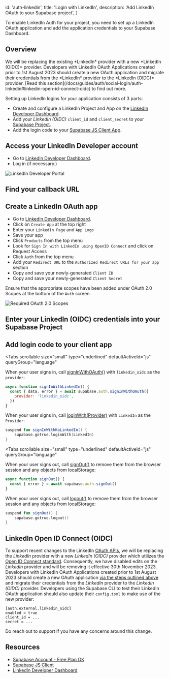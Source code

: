
  id: 'auth-linkedin',
  title: 'Login with LinkedIn',
  description: 'Add LinkedIn OAuth to your Supabase project',
}

To enable LinkedIn Auth for your project, you need to set up a LinkedIn OAuth application and add the application credentials to your Supabase Dashboard.

## Overview

<Admonition type="caution" label="update">
  We will be replacing the existing *LinkedIn* provider with a new *LinkedIn (OIDC)* provider.
  Developers with LinkedIn OAuth Applications created prior to 1st August 2023 should create a new
  OAuth application and migrate their credentials from the *LinkedIn* provider to the *LinkedIn
  (OIDC)* provider. [Read this
  section](/docs/guides/auth/social-login/auth-linkedin#linkedin-open-id-connect-oidc) to find out
  more.
</Admonition>

Setting up LinkedIn logins for your application consists of 3 parts:

- Create and configure a LinkedIn Project and App on the [LinkedIn Developer Dashboard](https://www.linkedin.com/developers/apps).
- Add your _LinkedIn (OIDC)_ `client_id` and `client_secret` to your [Supabase Project](https://supabase.com/dashboard).
- Add the login code to your [Supabase JS Client App](https://github.com/supabase/supabase-js).

## Access your LinkedIn Developer account

- Go to [LinkedIn Developer Dashboard](https://www.linkedin.com/developers/apps).
- Log in (if necessary.)

![LinkedIn Developer Portal](/docs/img/guides/auth-linkedin/linkedin_developers_page.png)

## Find your callback URL

<SocialProviderSetup provider="LinkedIn" />

## Create a LinkedIn OAuth app

- Go to [LinkedIn Developer Dashboard](https://www.linkedin.com/developers/apps).
- Click on `Create App` at the top right
- Enter your `LinkedIn Page` and `App Logo`
- Save your app
- Click `Products` from the top menu
- Look for `Sign In with LinkedIn using OpenID Connect` and click on Request Access
- Click `Auth` from the top menu
- Add your `Redirect URL` to the `Authorized Redirect URLs for your app` section
- Copy and save your newly-generated `Client ID`
- Copy and save your newly-generated `Client Secret`

Ensure that the appropriate scopes have been added under OAuth 2.0 Scopes at the bottom of the `Auth` screen.

![Required OAuth 2.0 Scopes](/docs/img/guides/auth-linkedin/oauth-scopes.png)

## Enter your LinkedIn (OIDC) credentials into your Supabase Project

<SocialProviderSettingsSupabase provider="LinkedIn (OIDC)" />

## Add login code to your client app

<Tabs
  scrollable
  size="small"
  type="underlined"
  defaultActiveId="js"
  queryGroup="language"
>
<TabPanel id="js" label="JavaScript">

When your user signs in, call [signInWithOAuth()](/docs/reference/javascript/auth-signinwithoauth) with `linkedin_oidc` as the `provider`:

```js
async function signInWithLinkedIn() {
  const { data, error } = await supabase.auth.signInWithOAuth({
    provider: 'linkedin_oidc',
  })
}
```

</TabPanel>
<TabPanel id="kotlin" label="Kotlin">

When your user signs in, call [loginWith(Provider)](/docs/reference/kotlin/auth-signinwithoauth) with `LinkedIn` as the `Provider`:

```kotlin
suspend fun signInWithKaLinkedIn() {
	supabase.gotrue.loginWith(LinkedIn)
}
```

</TabPanel>
</Tabs>

<Tabs
  scrollable
  size="small"
  type="underlined"
  defaultActiveId="js"
  queryGroup="language"
>
<TabPanel id="js" label="JavaScript">

When your user signs out, call [signOut()](/docs/reference/javascript/auth-signout) to remove them from the browser session and any objects from localStorage:

```js
async function signOut() {
  const { error } = await supabase.auth.signOut()
}
```

</TabPanel>
<TabPanel id="kotlin" label="Kotlin">

When your user signs out, call [logout()](/docs/reference/kotlin/auth-signout) to remove them from the browser session and any objects from localStorage:

```kotlin
suspend fun signOut() {
	supabase.gotrue.logout()
}
```

</TabPanel>
</Tabs>

## LinkedIn Open ID Connect (OIDC)

To support recent changes to the LinkedIn [OAuth APIs](https://learn.microsoft.com/en-us/linkedin/shared/authentication/authorization-code-flow?context=linkedin%2Fcontext&tabs=HTTPS1), we will be replacing the _LinkedIn_ provider with a new _LinkedIn (OIDC)_ provider which utilizes the [Open ID Connect standard](https://learn.microsoft.com/en-us/linkedin/consumer/integrations/self-serve/sign-in-with-linkedin-v2#validating-id-tokens). Consequently, we have disabled edits on the _LinkedIn_ provider and will be removing it effective 30th November 2023. Developers with LinkedIn OAuth Applications created prior to 1st August 2023 should create a new OAuth application [via the steps outlined above](/docs/guides/auth/social-login/auth-linkedin#create-a-linkedin-oauth-app) and migrate their credentials from the _LinkedIn_ provider to the _LinkedIn (OIDC)_ provider. Developers using the Supabase CLI to test their LinkedIn OAuth application should also update their `config.toml` to make use of the new provider:

```
[auth.external.linkedin_oidc]
enabled = true
client_id = ...
secret = ...
```

Do reach out to support if you have any concerns around this change.

## Resources

- [Supabase Account - Free Plan OK](https://supabase.com)
- [Supabase JS Client](https://github.com/supabase/supabase-js)
- [LinkedIn Developer Dashboard](https://api.LinkedIn.com/apps)


